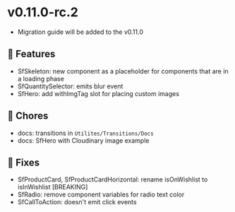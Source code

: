 
<Meta title="Releases/v0.11.x/v0.11.0-rc.2/Change log" />

# v0.11.0-rc.2

* Migration guide will be added to the v0.11.0


## 🚀 Features

- SfSkeleton: new component as a placeholder for components that are in a loading phase
- SfQuantitySelector: emits blur event
- SfHero: add withImgTag slot for placing custom images

## 🧹 Chores

- docs: transitions in `Utilites/Transitions/Docs`
- docs: SfHero with Cloudinary image example

## 🐛 Fixes

- SfProductCard, SfProductCardHorizontal: rename isOnWishlist to isInWishlist [BREAKING]
- SfRadio: remove component variables for radio text color
- SfCallToAction: doesn't emit click events
